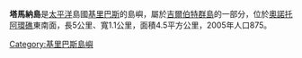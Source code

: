 '''塔馬納島'''是[[太平洋|太平洋]]島國[[基里巴斯|基里巴斯]]的島嶼，屬於[[吉爾伯特群島|吉爾伯特群島]]的一部分，位於[[奧諾托阿環礁|奧諾托阿環礁]]東南面，長5公里、寬1.1公里，面積4.5平方公里，2005年人口875。

{{coord|2|30|S|175|59|E|display=title|source:eswiki}}

[[Category:基里巴斯島嶼|Category:基里巴斯島嶼]]
{{Kiribati-stub}}